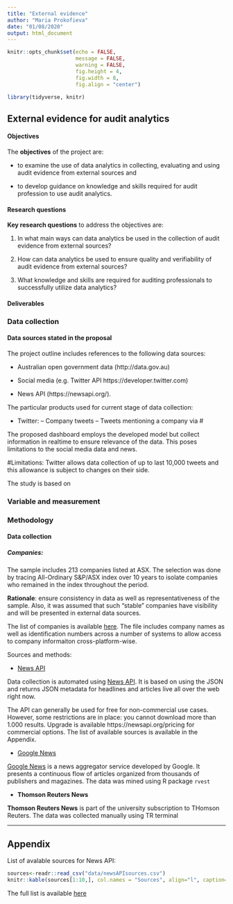 ```yaml
---
title: "External evidence"
author: "Maria Prokofieva"
date: "01/08/2020"
output: html_document
---
```


```r
knitr::opts_chunk$set(echo = FALSE,   
                      message = FALSE,
                      warning = FALSE,
                      fig.height = 4,
                      fig.width = 8,
                      fig.align = "center")

library(tidyverse, knitr)
```

## External evidence for audit analytics

#### Objectives

The **objectives** of the project are: 

- to examine the use of data analytics in collecting, evaluating and using audit evidence from external sources and 

- to develop guidance on knowledge and skills required for audit profession to use audit analytics.

#### Research questions

**Key research questions** to address the objectives are:

1. In what main ways can data analytics be used in the collection of audit evidence from external sources?

2. How can data analytics be used to ensure quality and verifiability of audit evidence from external sources?

3. What knowledge and skills are required for auditing professionals to successfully utilize data analytics?

#### Deliverables


### Data collection

#### Data sources stated in the proposal

The project outline includes references to the following data sources:

- Australian open government data (http://data.gov.au) 

- Social media (e.g. Twitter API https://developer.twitter.com)

- News API (https://newsapi.org/).

The particular products used for current stage of data collection:

- Twitter:
--    Company tweets
--   Tweets mentioning a company via #


The proposed dashboard employs the developed model but collect information in realtime to ensure relevance of the data. This poses limitations to the social media data and news.

#Limitations:
Twitter allows data collection of up to last 10,000 tweets and this allowance is subject to changes on their side.


The study is based on 

### Variable and measurement

### Methodology


#### Data collection

##### Companies:

The sample includes 213 companies listed at ASX. The selection was done by tracing All-Ordinary S&P/ASX index over 10 years to isolate companies who remained in the index throughout the period. 

**Rationale**: ensure consistency in data as well as representativeness of the sample. Also, it was assumed that such "stable" companies have visibility and will be presented in external data sources.

The list of companies is available [here](https://raw.githubusercontent.com/maria-pro/ExternalEvidence/master/data/listOfCompanies.csv). The file includes company names as well as identification numbers across a number of systems to allow access to company informaiton cross-platform-wise.



Sources and methods:

- [News API](https://newsapi.org/)

Data collection is automated using [News API](https://newsapi.org/). It is based on using the JSON and returns JSON metadata for headlines and articles live all over the web right now.

The API can generally be used for free for non-commercial use cases. However, some restrictions are in place: you cannot download more than 1.000 results. Upgrade is available  https://newsapi.org/pricing for commercial options. The list of available sources is available in the Appendix.

- [Google News](https://news.google.com/)

[Google News](https://news.google.com/) is a news aggregator service developed by Google. It presents a continuous flow of articles organized from thousands of publishers and magazines. 
The data was mined using R package `rvest`

- **Thomson Reuters News**

**Thomson Reuters News** is part of the university subscription to THomson Reuters. The data was collected manually using TR terminal



-----------
## Appendix

List of avalable sources for News API:

```r
sources<-readr::read_csv("data/newsAPIsources.csv")
knitr::kable(sources[1:10,], col.names = "Sources", align="l", caption="Sample of Sources used under News API")
```

The full list is available [here]()